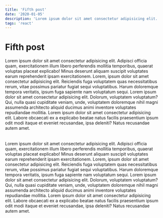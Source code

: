 ```yaml
---
title: 'Fifth post'
date: '2020-01-05'
description: 'Lorem ipsum dolor sit amet consectetur adipisicing elit. Adipisci officia quam, exercitationem illum libero perferendis mollitia temporibus, quaerat voluptas placeat explicabo! Minus deserunt aliquam suscipit voluptates earum reprehenderit ipsam exercitationem. Lorem, ipsum dolor sit amet consectetur adipisicing elit. Reiciendis fuga voluptatem quas necessitatibus rerum, vitae possimus pariatur fugiat sequi voluptatibus. Harum doloremque tempora veritatis, ipsum fuga sapiente nam voluptatum sequi. Lorem ipsum dolor sit amet consectetur adipisicing elit. Dolorum,'
tags: 'react'
---
```


# Fifth post

<P> Lorem ipsum dolor sit amet consectetur adipisicing elit. Adipisci officia quam, exercitationem illum libero perferendis mollitia temporibus, quaerat voluptas placeat explicabo! Minus deserunt aliquam suscipit voluptates earum reprehenderit ipsam exercitationem. Lorem, ipsum dolor sit amet consectetur adipisicing elit. Reiciendis fuga voluptatem quas necessitatibus rerum, vitae possimus pariatur fugiat sequi voluptatibus. Harum doloremque tempora veritatis, ipsum fuga sapiente nam voluptatum sequi. Lorem ipsum dolor sit amet consectetur adipisicing elit. Dolorum, voluptatem voluptatum? Qui, nulla quasi cupiditate veniam, unde, voluptatem doloremque nihil magni assumenda architecto aliquid ducimus animi inventore voluptates repudiandae mollitia. Lorem ipsum dolor sit amet consectetur adipisicing elit. Labore obcaecati ex a explicabo beatae natus facilis praesentium ipsum odit modi itaque et eveniet recusandae, ipsa deleniti? Natus recusandae autem amet.
 <br /> <br /> <br />
Lorem ipsum dolor sit amet consectetur adipisicing elit. Adipisci officia quam, exercitationem illum libero perferendis mollitia temporibus, quaerat voluptas placeat explicabo! Minus deserunt aliquam suscipit voluptates earum reprehenderit ipsam exercitationem. Lorem, ipsum dolor sit amet consectetur adipisicing elit. Reiciendis fuga voluptatem quas necessitatibus rerum, vitae possimus pariatur fugiat sequi voluptatibus. Harum doloremque tempora veritatis, ipsum fuga sapiente nam voluptatum sequi. Lorem ipsum dolor sit amet consectetur adipisicing elit. Dolorum, voluptatem voluptatum? Qui, nulla quasi cupiditate veniam, unde, voluptatem doloremque nihil magni assumenda architecto aliquid ducimus animi inventore voluptates repudiandae mollitia. Lorem ipsum dolor sit amet consectetur adipisicing elit. Labore obcaecati ex a explicabo beatae natus facilis praesentium ipsum odit modi itaque et eveniet recusandae, ipsa deleniti? Natus recusandae autem amet.
<br />
 </P>


